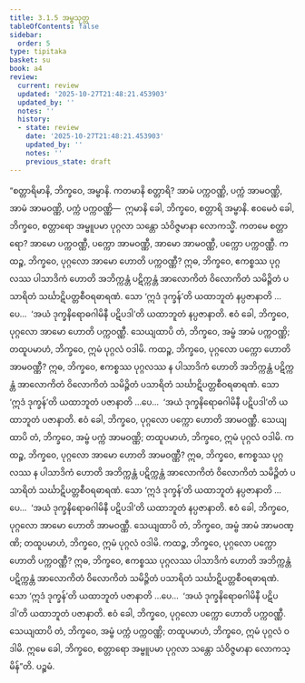 ```yaml
---
title: 3.1.5 အမ္ဗသုတ္တ
tableOfContents: false
sidebar:
  order: 5
type: tipitaka
basket: su
book: a4
review:
  current: review
  updated: '2025-10-27T21:48:21.453903'
  updated_by: ''
  notes: ''
  history:
  - state: review
    date: '2025-10-27T21:48:21.453903'
    updated_by: ''
    notes: ''
    previous_state: draft
---
```



<ReviewStatus review={frontmatter.review} showDetails={true} />

<HypothesisAnnotation frontmatter={frontmatter} />

<DynamicBreadcrumb />

<Division number="105" book="a4" e="ch" v="15" p="421">

<Paragraph number="699" book="a4">
“စတ္တာရိမာနိ, ဘိက္ခဝေ, အမ္ဗာနိ. ကတမာနိ စတ္တာရိ? အာမံ ပက္ကဝဏ္ဏိ, ပက္ကံ အာမဝဏ္ဏိ, အာမံ အာမဝဏ္ဏိ, ပက္ကံ ပက္ကဝဏ္ဏိ—  ဣမာနိ ခေါ, ဘိက္ခဝေ, စတ္တာရိ အမ္ဗာနိ. ဧဝမေဝံ ခေါ, ဘိက္ခဝေ, စတ္တာရော အမ္ဗူပမာ ပုဂ္ဂလာ သန္တော သံဝိဇ္ဇမာနာ လောကသ္မိံ. ကတမေ စတ္တာရော? အာမော ပက္ကဝဏ္ဏီ, ပက္ကော အာမဝဏ္ဏီ, အာမော အာမဝဏ္ဏီ, ပက္ကော ပက္ကဝဏ္ဏီ.
</Paragraph>

<Paragraph number="700" book="a4">
ကထဉ္စ, ဘိက္ခဝေ, ပုဂ္ဂလော အာမော ဟောတိ ပက္ကဝဏ္ဏီ? ဣဓ, ဘိက္ခဝေ, ဧကစ္စဿ ပုဂ္ဂလဿ ပါသာဒိကံ ဟောတိ အဘိက္ကန္တံ ပဋိက္ကန္တံ အာလောကိတံ ဝိလောကိတံ သမိဉ္ဇိတံ ပသာရိတံ သင်္ဃာဋိပတ္တစီဝရဓာရဏံ. သော ‘ဣဒံ ဒုက္ခန်’တိ ယထာဘူတံ နပ္ပဇာနာတိ …ပေ…  ‘အယံ ဒုက္ခနိရောဓဂါမိနီ ပဋိပဒါ’တိ ယထာဘူတံ နပ္ပဇာနာတိ. ဧဝံ ခေါ, ဘိက္ခဝေ, ပုဂ္ဂလော အာမော ဟောတိ ပက္ကဝဏ္ဏီ. သေယျထာပိ တံ, ဘိက္ခဝေ, အမ္ဗံ အာမံ ပက္ကဝဏ္ဏိ; တထူပမာဟံ, ဘိက္ခဝေ, ဣမံ ပုဂ္ဂလံ ဝဒါမိ.
</Paragraph>

<Paragraph number="701" book="a4">
ကထဉ္စ, ဘိက္ခဝေ, ပုဂ္ဂလော ပက္ကော ဟောတိ အာမဝဏ္ဏီ? ဣဓ, ဘိက္ခဝေ, ဧကစ္စဿ ပုဂ္ဂလဿ န ပါသာဒိကံ ဟောတိ အဘိက္ကန္တံ ပဋိက္ကန္တံ အာလောကိတံ ဝိလောကိတံ သမိဉ္ဇိတံ ပသာရိတံ သင်္ဃာဋိပတ္တစီဝရဓာရဏံ. သော ‘ဣဒံ ဒုက္ခန်’တိ ယထာဘူတံ ပဇာနာတိ …ပေ…  ‘အယံ ဒုက္ခနိရောဓဂါမိနီ ပဋိပဒါ’တိ ယထာဘူတံ ပဇာနာတိ. ဧဝံ ခေါ, ဘိက္ခဝေ, ပုဂ္ဂလော ပက္ကော ဟောတိ အာမဝဏ္ဏီ. သေယျထာပိ တံ, ဘိက္ခဝေ, အမ္ဗံ ပက္ကံ အာမဝဏ္ဏိ; တထူပမာဟံ, ဘိက္ခဝေ, ဣမံ ပုဂ္ဂလံ ဝဒါမိ.
</Paragraph>

<Paragraph number="702" book="a4">
ကထဉ္စ, ဘိက္ခဝေ, ပုဂ္ဂလော အာမော ဟောတိ အာမဝဏ္ဏီ? ဣဓ, ဘိက္ခဝေ, ဧကစ္စဿ ပုဂ္ဂလဿ န ပါသာဒိကံ ဟောတိ အဘိက္ကန္တံ ပဋိက္ကန္တံ အာလောကိတံ ဝိလောကိတံ သမိဉ္ဇိတံ ပသာရိတံ သင်္ဃာဋိပတ္တစီဝရဓာရဏံ. သော ‘ဣဒံ ဒုက္ခန်’တိ ယထာဘူတံ နပ္ပဇာနာတိ …ပေ…  ‘အယံ ဒုက္ခနိရောဓဂါမိနီ ပဋိပဒါ’တိ ယထာဘူတံ နပ္ပဇာနာတိ. ဧဝံ ခေါ, ဘိက္ခဝေ, ပုဂ္ဂလော အာမော ဟောတိ အာမဝဏ္ဏီ. သေယျထာပိ တံ, ဘိက္ခဝေ, အမ္ဗံ အာမံ အာမဝဏ္ဏိ; တထူပမာဟံ, ဘိက္ခဝေ, ဣမံ ပုဂ္ဂလံ ဝဒါမိ.
</Paragraph>

<Paragraph number="703" book="a4">
ကထဉ္စ, ဘိက္ခဝေ, ပုဂ္ဂလော ပက္ကော ဟောတိ ပက္ကဝဏ္ဏီ? ဣဓ, ဘိက္ခဝေ, ဧကစ္စဿ ပုဂ္ဂလဿ ပါသာဒိကံ ဟောတိ အဘိက္ကန္တံ ပဋိက္ကန္တံ အာလောကိတံ ဝိလောကိတံ သမိဉ္ဇိတံ ပသာရိတံ သင်္ဃာဋိပတ္တစီဝရဓာရဏံ. သော ‘ဣဒံ ဒုက္ခန်’တိ ယထာဘူတံ ပဇာနာတိ …ပေ…  ‘အယံ ဒုက္ခနိရောဓဂါမိနီ ပဋိပဒါ’တိ ယထာဘူတံ ပဇာနာတိ. ဧဝံ ခေါ, ဘိက္ခဝေ, ပုဂ္ဂလော ပက္ကော ဟောတိ ပက္ကဝဏ္ဏီ. သေယျထာပိ တံ, ဘိက္ခဝေ, အမ္ဗံ ပက္ကံ ပက္ကဝဏ္ဏိ; တထူပမာဟံ, ဘိက္ခဝေ, ဣမံ ပုဂ္ဂလံ ဝဒါမိ. ဣမေ ခေါ, ဘိက္ခဝေ, စတ္တာရော အမ္ဗူပမာ ပုဂ္ဂလာ သန္တော သံဝိဇ္ဇမာနာ လောကသ္မိန်”တိ.

</Paragraph>
</Division>

<Paragraph number="704" type="center" book="a4">
ပဉ္စမံ.
</Paragraph>
